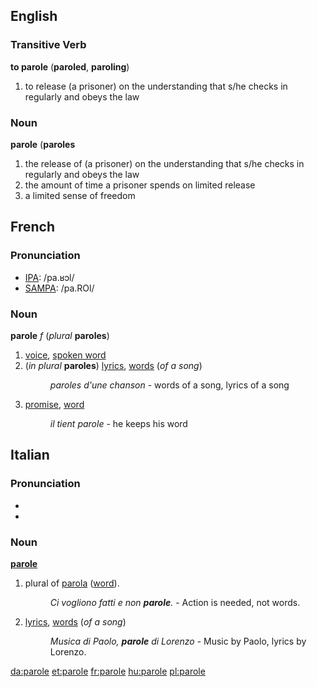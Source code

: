 ==English==
===Transitive Verb===
'''to parole''' ('''paroled''', '''paroling''')
#to release (a prisoner) on the understanding that s/he checks in regularly and obeys the law
===Noun===
'''parole''' ('''paroles'''
#the release of (a prisoner) on the understanding that s/he checks in regularly and obeys the law
#the amount of time a prisoner spends on limited release
#a limited sense of freedom 
==French==

===Pronunciation===
*[[w:IPA|IPA]]: /pa.ʁɔl/
*[[w:SAMPA|SAMPA]]: /pa.ROl/

===Noun===
'''parole''' ''f'' (''plural'' '''paroles''')

#[[voice]], [[spoken word]]
#(''in plural'' '''paroles''') [[lyrics]], [[word]]s (''of a song'')
#:''paroles d'une chanson'' - words of a song, lyrics of a song
#[[promise]], [[word]]
#:''il tient parole'' - he keeps his word

==Italian==

===Pronunciation===
*{{IPA|/paɾɔle/}}
*{{SAMPA|/pa4Ole/}}

===Noun===
'''[[parole]]''' {{f}} {{p}}
# plural of [[parola#Italian|parola]] ([[word]]).
#: ''Ci vogliono fatti e non '''parole'''.'' - Action is needed, not words.
# [[lyrics]], [[word]]s (''of a song'')
#: ''Musica di Paolo, '''parole''' di Lorenzo'' - Music by Paolo, lyrics by Lorenzo.

[[da:parole]]
[[et:parole]]
[[fr:parole]]
[[hu:parole]]
[[pl:parole]]
